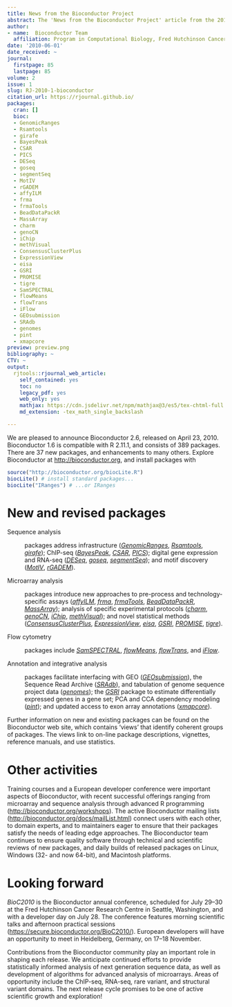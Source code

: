 ```yaml
---
title: News from the Bioconductor Project
abstract: The 'News from the Bioconductor Project' article from the 2010-1 issue.
author: 
- name:  Bioconductor Team
  affiliation: Program in Computational Biology, Fred Hutchinson Cancer Research Center
date: '2010-06-01'
date_received: ~
journal:
  firstpage: 85
  lastpage: 85
volume: 2
issue: 1
slug: RJ-2010-1-bioconductor
citation_url: https://rjournal.github.io/
packages:
  cran: []
  bioc:
  - GenomicRanges
  - Rsamtools
  - girafe
  - BayesPeak
  - CSAR
  - PICS
  - DESeq
  - goseq
  - segmentSeq
  - MotIV
  - rGADEM
  - affyILM
  - frma
  - frmaTools
  - BeadDataPackR
  - MassArray
  - charm
  - genoCN
  - iChip
  - methVisual
  - ConsensusClusterPlus
  - ExpressionView
  - eisa
  - GSRI
  - PROMISE
  - tigre
  - SamSPECTRAL
  - flowMeans
  - flowTrans
  - iFlow
  - GEOsubmission
  - SRAdb
  - genomes
  - pint
  - xmapcore
preview: preview.png
bibliography: ~
CTV: ~
output:
  rjtools::rjournal_web_article:
    self_contained: yes
    toc: no
    legacy_pdf: yes
    web_only: yes
    mathjax: https://cdn.jsdelivr.net/npm/mathjax@3/es5/tex-chtml-full.js
    md_extension: -tex_math_single_backslash

---
```


::: article
We are pleased to announce Bioconductor 2.6, released on April 23, 2010.
Bioconductor 1.6 is compatible with R 2.11.1, and consists of 389
packages. There are 37 new packages, and enhancements to many others.
Explore Bioconductor at <http://bioconductor.org>, and install packages
with

``` r
source("http://bioconductor.org/biocLite.R")
biocLite() # install standard packages...
biocLite("IRanges") # ...or IRanges
```

# New and revised packages

Sequence analysis

:   packages address infrastructure
    ([*GenomicRanges*](https://www.bioconductor.org/packages/release/bioc/html/GenomicRanges.html),
    [*Rsamtools*](https://www.bioconductor.org/packages/release/bioc/html/Rsamtools.html),
    [*girafe*](https://www.bioconductor.org/packages/release/bioc/html/girafe.html));
    ChIP-seq
    ([*BayesPeak*](https://www.bioconductor.org/packages/release/bioc/html/BayesPeak.html),
    [*CSAR*](https://www.bioconductor.org/packages/release/bioc/html/CSAR.html),
    [*PICS*](https://www.bioconductor.org/packages/release/bioc/html/PICS.html));
    digital gene expression and RNA-seq
    ([*DESeq*](https://www.bioconductor.org/packages/release/bioc/html/DESeq.html),
    [*goseq*](https://www.bioconductor.org/packages/release/bioc/html/goseq.html),
    [*segmentSeq*](https://www.bioconductor.org/packages/release/bioc/html/segmentSeq.html));
    and motif discovery
    ([*MotIV*](https://www.bioconductor.org/packages/release/bioc/html/MotIV.html),
    [*rGADEM*](https://www.bioconductor.org/packages/release/bioc/html/rGADEM.html)).

Microarray analysis

:   packages introduce new approaches to pre-process and
    technology-specific assays
    ([*affyILM*](https://www.bioconductor.org/packages/release/bioc/html/affyILM.html),
    [*frma*](https://www.bioconductor.org/packages/release/bioc/html/frma.html),
    [*frmaTools*](https://www.bioconductor.org/packages/release/bioc/html/frmaTools.html),
    [*BeadDataPackR*](https://www.bioconductor.org/packages/release/bioc/html/BeadDataPackR.html),
    [*MassArray*](https://www.bioconductor.org/packages/release/bioc/html/MassArray.html));
    analysis of specific experimental protocols
    ([*charm*](https://www.bioconductor.org/packages/release/bioc/html/charm.html),
    [*genoCN*](https://www.bioconductor.org/packages/release/bioc/html/genoCN.html),
    [*iChip*](https://www.bioconductor.org/packages/release/bioc/html/iChip.html),
    [*methVisual*](https://www.bioconductor.org/packages/release/bioc/html/methVisual.html));
    and novel statistical methods
    ([*ConsensusClusterPlus*](https://www.bioconductor.org/packages/release/bioc/html/ConsensusClusterPlus.html),
    [*ExpressionView*](https://www.bioconductor.org/packages/release/bioc/html/ExpressionView.html),
    [*eisa*](https://www.bioconductor.org/packages/release/bioc/html/eisa.html),
    [*GSRI*](https://www.bioconductor.org/packages/release/bioc/html/GSRI.html),
    [*PROMISE*](https://www.bioconductor.org/packages/release/bioc/html/PROMISE.html),
    [*tigre*](https://www.bioconductor.org/packages/release/bioc/html/tigre.html)).

Flow cytometry

:   packages include
    [*SamSPECTRAL*](https://www.bioconductor.org/packages/release/bioc/html/SamSPECTRAL.html),
    [*flowMeans*](https://www.bioconductor.org/packages/release/bioc/html/flowMeans.html),
    [*flowTrans*](https://www.bioconductor.org/packages/release/bioc/html/flowTrans.html),
    and
    [*iFlow*](https://www.bioconductor.org/packages/release/bioc/html/iFlow.html).

Annotation and integrative analysis

:   packages facilitate interfacing with GEO
    ([*GEOsubmission*](https://www.bioconductor.org/packages/release/bioc/html/GEOsubmission.html)),
    the Sequence Read Archive
    ([*SRAdb*](https://www.bioconductor.org/packages/release/bioc/html/SRAdb.html)),
    and tabulation of genome sequence project data
    ([*genomes*](https://www.bioconductor.org/packages/release/bioc/html/genomes.html));
    the
    [*GSRI*](https://www.bioconductor.org/packages/release/bioc/html/GSRI.html)
    package to estimate differentially expressed genes in a gene set;
    PCA and CCA dependency modeling
    ([*pint*](https://www.bioconductor.org/packages/release/bioc/html/pint.html));
    and updated access to exon array annotations
    ([*xmapcore*](https://www.bioconductor.org/packages/release/bioc/html/xmapcore.html)).

Further information on new and existing packages can be found on the
Bioconductor web site, which contains 'views' that identify coherent
groups of packages. The views link to on-line package descriptions,
vignettes, reference manuals, and use statistics.

# Other activities

Training courses and a European developer conference were important
aspects of Bioconductor, with recent successful offerings ranging from
microarray and sequence analysis through advanced R programming
(<http://bioconductor.org/workshops>). The active Bioconductor mailing
lists (<http://bioconductor.org/docs/mailList.html>) connect users with
each other, to domain experts, and to maintainers eager to ensure that
their packages satisfy the needs of leading edge approaches. The
Bioconductor team continues to ensure quality software through technical
and scientific reviews of new packages, and daily builds of released
packages on Linux, Windows (32- and now 64-bit), and Macintosh
platforms.

# Looking forward

*BioC2010* is the Bioconductor annual conference, scheduled for July
29--30 at the Fred Hutchinson Cancer Research Centre in Seattle,
Washington, and with a developer day on July 28. The conference features
morning scientific talks and afternoon practical sessions
(<https://secure.bioconductor.org/BioC2010/>). European developers will
have an opportunity to meet in Heidelberg, Germany, on 17--18 November.

Contributions from the Bioconductor community play an important role in
shaping each release. We anticipate continued efforts to provide
statistically informed analysis of next generation sequence data, as
well as development of algorithms for advanced analysis of microarrays.
Areas of opportunity include the ChIP-seq, RNA-seq, rare variant, and
structural variant domains. The next release cycle promises to be one of
active scientific growth and exploration!
:::
